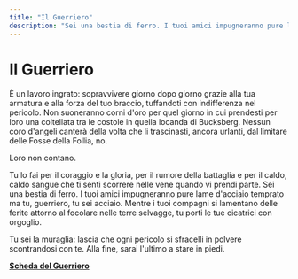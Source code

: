 ```yaml
---
title: "Il Guerriero"
description: "Sei una bestia di ferro. I tuoi amici impugneranno pure lame d'acciaio temprato ma tu, guerriero, tu sei acciaio. Mentre i tuoi compagni si lamentano delle ferite attorno al focolare nelle terre selvagge, tu porti le tue cicatrici con orgoglio. Tu sei la muraglia: lascia che ogni pericolo si sfracelli in polvere scontrandosi con te. Alla fine, sarai l'ultimo a stare in piedi."
---
```


# Il Guerriero

È un lavoro ingrato: sopravvivere giorno dopo giorno grazie alla tua armatura e alla forza del tuo braccio, tuffandoti con indifferenza nel pericolo. Non suoneranno corni d'oro per quel giorno in cui prendesti per loro una coltellata tra le costole in quella locanda di Bucksberg. Nessun coro d'angeli canterà della volta che li trascinasti, ancora urlanti, dal limitare delle Fosse della Follia, no.

Loro non contano.

Tu lo fai per il coraggio e la gloria, per il rumore della battaglia e per il caldo, caldo sangue che ti senti scorrere nelle vene quando vi prendi parte. Sei una bestia di ferro. I tuoi amici impugneranno pure lame d'acciaio temprato ma tu, guerriero, tu sei acciaio. Mentre i tuoi compagni si lamentano delle ferite attorno al focolare nelle terre selvagge, tu porti le tue cicatrici con orgoglio.

Tu sei la muraglia: lascia che ogni pericolo si sfracelli in polvere scontrandosi con te. Alla fine, sarai l'ultimo a stare in piedi.

**<a href="/assets/classi/classi-base/guerriero.pdf" target="_blank">Scheda del Guerriero</a>**